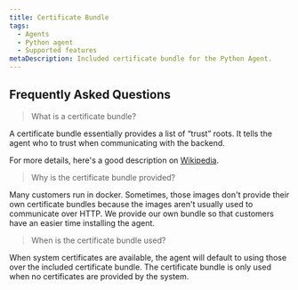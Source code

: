 ```yaml
---
title: Certificate Bundle
tags:
  - Agents
  - Python agent
  - Supported features
metaDescription: Included certificate bundle for the Python Agent.
---
```


## Frequently Asked Questions

> What is a certificate bundle?

A certificate bundle essentially provides a list of “trust” roots. It tells the agent who to trust when communicating with the backend.

For more details, here's a good description on [Wikipedia](https://en.wikipedia.org/wiki/Chain_of_trust).

> Why is the certificate bundle provided?

Many customers run in docker. Sometimes, those images don't provide their own certificate bundles because the images aren't usually used to communicate over HTTP. We provide our own bundle so that customers have an easier time installing the agent.

> When is the certificate bundle used?

When system certificates are available, the agent will default to using those over the included certificate bundle. The certificate bundle is only used when no certificates are provided by the system.
